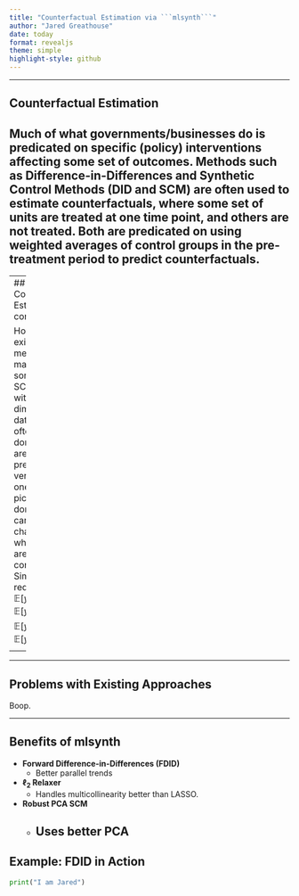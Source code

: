 ```yaml
---
title: "Counterfactual Estimation via ```mlsynth```"
author: "Jared Greathouse"
date: today
format: revealjs
theme: simple
highlight-style: github
---
```


---

## Counterfactual Estimation

Much of what governments/businesses do is predicated on specific (policy) interventions affecting some set of outcomes. Methods such as Difference-in-Differences and Synthetic Control Methods (DID and SCM) are often used to estimate counterfactuals, where some set of units are treated at one time point, and others are not treated. Both are predicated on using weighted averages of control groups in the pre-treatment period to predict counterfactuals.
---

---
## Counterfactual Estimation cont.

However, existing methods have may struggle sometimes. SCM struggles with high-dimensional datasets-- often, smaller donor pools are prefereable to very large ones, but picking a donor pool can be challenging when there are very many controls. Similarly, DID requires $\mathbb{E}[y_{1t}(0)] - \mathbb{E}[y_{\mathcal{N}_0 t}(0)] = \mathbb{E}[y_{1t-1}(0)] - \mathbb{E}[y_{\mathcal{N}_0 t-1}(0)]$.

---

---

## Problems with Existing Approaches

Boop.

---

## Benefits of mlsynth

- **Forward Difference-in-Differences (FDID)**
  - Better parallel trends
- **$\ell_2$ Relaxer**
  - Handles multicollinearity better than LASSO.
- **Robust PCA SCM**
  - Uses better PCA
---

## Example: FDID in Action

```python
print("I am Jared")
```
